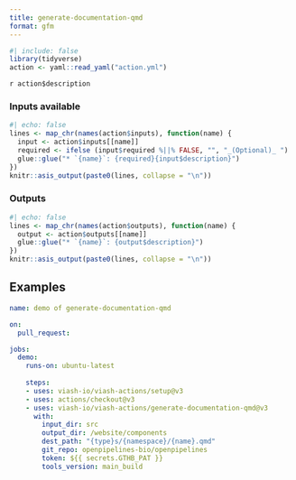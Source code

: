```yaml
---
title: generate-documentation-qmd
format: gfm
---
```


```r
#| include: false
library(tidyverse)
action <- yaml::read_yaml("action.yml")
```

`r action$description`

### Inputs available

```r
#| echo: false
lines <- map_chr(names(action$inputs), function(name) {
  input <- action$inputs[[name]]
  required <- ifelse (input$required %||% FALSE, "", "_(Optional)_ ")
  glue::glue("* `{name}`: {required}{input$description}")
})
knitr::asis_output(paste0(lines, collapse = "\n"))
```

### Outputs

```r
#| echo: false
lines <- map_chr(names(action$outputs), function(name) {
  output <- action$outputs[[name]]
  glue::glue("* `{name}`: {output$description}")
})
knitr::asis_output(paste0(lines, collapse = "\n"))
```


## Examples

```yaml
name: demo of generate-documentation-qmd

on:
  pull_request:

jobs:
  demo:
    runs-on: ubuntu-latest
    
    steps:
    - uses: viash-io/viash-actions/setup@v3
    - uses: actions/checkout@v3
    - uses: viash-io/viash-actions/generate-documentation-qmd@v3
      with:
        input_dir: src
        output_dir: /website/components
        dest_path: "{type}s/{namespace}/{name}.qmd"
        git_repo: openpipelines-bio/openpipelines
        token: ${{ secrets.GTHB_PAT }}
        tools_version: main_build
```
